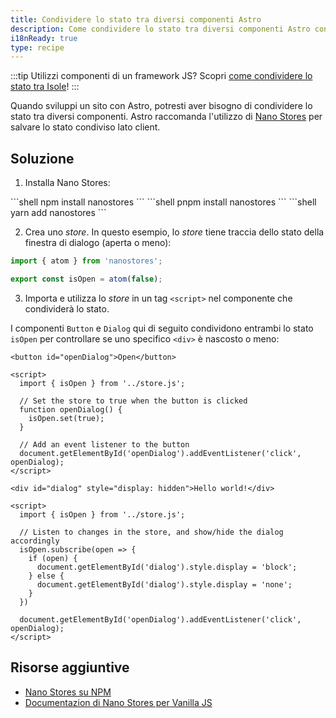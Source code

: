 ```yaml
---
title: Condividere lo stato tra diversi componenti Astro
description: Come condividere lo stato tra diversi componenti Astro con Nano Stores.
i18nReady: true
type: recipe
---
```



:::tip
Utilizzi componenti di un framework JS? Scopri [come condividere lo stato tra Isole](/it/core-concepts/sharing-state/)!
:::

Quando sviluppi un sito con Astro, potresti aver bisogno di condividere lo stato tra diversi componenti.
Astro raccomanda l'utilizzo di [Nano Stores](https://github.com/nanostores/nanostores) per salvare lo stato condiviso lato client.

## Soluzione

1. Installa Nano Stores:

  <PackageManagerTabs>
    <Fragment slot="npm">
    ```shell
    npm install nanostores
    ```
    </Fragment>
    <Fragment slot="pnpm">
    ```shell
    pnpm install nanostores
    ```
    </Fragment>
    <Fragment slot="yarn">
    ```shell
    yarn add nanostores
    ```
    </Fragment>
  </PackageManagerTabs>

2. Crea uno *store*. In questo esempio, lo *store* tiene traccia dello stato della finestra di dialogo (aperta o meno):

  ```ts title="src/store.js"
  import { atom } from 'nanostores';

  export const isOpen = atom(false);
  ```

3. Importa e utilizza lo *store* in un tag `<script>` nel componente che condividerà lo stato.

I componenti `Button` e `Dialog` qui di seguito condividono entrambi lo stato `isOpen` per controllare se uno specifico `<div>` è nascosto o meno:

  ```astro title="src/components/Button.astro"
  <button id="openDialog">Open</button>

  <script>
    import { isOpen } from '../store.js';
    
    // Set the store to true when the button is clicked
    function openDialog() {
      isOpen.set(true);
    }

    // Add an event listener to the button
    document.getElementById('openDialog').addEventListener('click', openDialog);
  </script>
  ```

  ```astro title="src/components/Dialog.astro"
  <div id="dialog" style="display: hidden">Hello world!</div>

  <script>
    import { isOpen } from '../store.js';

    // Listen to changes in the store, and show/hide the dialog accordingly    
    isOpen.subscribe(open => {
      if (open) {
        document.getElementById('dialog').style.display = 'block';
      } else {
        document.getElementById('dialog').style.display = 'none';
      }
    })

    document.getElementById('openDialog').addEventListener('click', openDialog);
  </script>
  ```

## Risorse aggiuntive

- [Nano Stores su NPM](https://www.npmjs.com/package/nanostores)
- [Documentazion di Nano Stores per Vanilla JS](https://github.com/nanostores/nanostores#vanilla-js)

